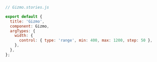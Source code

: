 ```js
// Gizmo.stories.js

export default {
  title: 'Gizmo',
  component: Gizmo,
  argTypes: {
    width: { 
      control: { type: 'range', min: 400, max: 1200, step: 50 },
    },
  },
};
```
